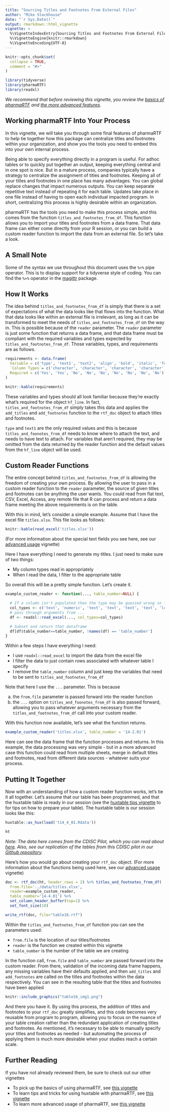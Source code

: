```yaml
---
title: "Sourcing Titles and Footnotes From External Files"
author: "Mike Stackhouse"
date: "`r Sys.Date()`"
output: rmarkdown::html_vignette
vignette: >
  %\VignetteIndexEntry{Sourcing Titles and Footnotes From External Files}
  %\VignetteEngine{knitr::rmarkdown}
  %\VignetteEncoding{UTF-8}
---
```


```r
knitr::opts_chunk$set(
  collapse = TRUE,
  comment = "#>"
)

library(tidyverse)
library(pharmaRTF)
library(readxl)
```

_We recommend that before reviewing this vignette, you review the [basics of pharmaRTF](https://atorus-research.github.io/pharmaRTF.html) and [the more advanced features](https://atorus-research.github.io/advanced_usage.html)._

## Working pharmaRTF Into Your Process

In this vignette, we will take you through some final features of pharmaRTF to help tie together how this package can centralize titles and footnotes within your organization, and show you the tools you need to embed this into your own internal process.

Being able to specify everything directly in a program is useful. For adhoc tables or to quickly put together an output, keeping everything central and in one spot is nice. But in a mature process, companies typically have a strategy to centralize the assignment of titles and footnotes. Keeping all of your titles and footnotes in one place has many advantages. You can global replace changes that impact numerous outputs. You can keep separate repetitive text instead of repeating it for each table. Updates take place in one file instead of having to open each individual impacted program. In short, centralizing this process is highly desirable within an organization.

pharmaRTF has the tools you need to make this process simple, and this comes from the function `titles_and_footnotes_from_df`. This function allows you to import your titles and footnotes from a data frame. That data frame can either come directly from your R session, or you can build a custom reader function to import the data from an external file. So let's take a look.

## A Small Note

Some of the syntax we use throughout this document uses the `%>%` pipe operator. This is to display support for a tidyverse style of coding. You can find the `%>%` operator in the [magittr](https://cran.r-project.org/web/packages/magrittr/vignettes/magrittr.html) package.

## How It Works

The idea behind `titles_and_footnotes_from_df` is simply that there is a set of expectations of what the data looks like that flows into the function. What that data looks like within an external file is irrelevant, as long as it can be transformed to meet the needs of `titles_and_footnotes_from_df` on the way in. This is possible because of the `reader` parameter. The `reader` parameter is just some function that returns a data frame, and that data frame must be compliant with the required variables and types expected by `titles_and_footnotes_from_df`. Those variables, types, and requirements are as follows. 


```r
requirements <- data.frame(
  Variable = c('type', 'text1', 'text2', 'align', 'bold', 'italic', 'font', 'font_size', 'index'),
  `Column Types`= c('character', 'character', 'character', 'character', 'logical', 'logical', 'character', 'numeric', 'numeric'),
  Required = c('Yes', 'Yes', 'No', 'No', 'No', 'No', 'No', 'No', 'No')
)

knitr::kable(requirements)
```

These variables and types should all look familiar because they're exactly what's required for the object `hf_line`. In fact, `titles_and_footnotes_from_df` simply takes this data and applies the `add_titles` and `add_footnotes` function to the `rtf_doc` object to attach titles and footnotes. 

`type` and `text1` are the only required values and this is because `titles_and_foonotes_from_df` needs to know where to attach the text, and needs to have text to attach. For variables that aren't required, they may be omitted from the data returned by the reader function and the default values from the `hf_line` object will be used.

## Custom Reader Functions

The entire concept behind `titles_and_footnotes_from_df` is allowing the freedom of creating your own process. By allowing the user to pass in a custom reader function to the `reader` parameter, the source of given titles and footnotes can be anything the user wants. You could read from flat text, CSV, Excel, Access, any remote file that R can process and return a data frame meeting the above requirements is on the table.

With this in mind, let's consider a simple example. Assume that I have the excel file `titles.xlsx`. This file looks as follows:

```r
knitr::kable(read_excel('titles.xlsx'))

```

(For more information about the special text fields you see here, see our [advanced usage](https://atorus-research.github.io/advanced_usage.html) vignette)

Here I have everything I need to generate my titles. I just need to make sure of two things:

- My column types read in appropriately
- When I read the data, I filter to the appropriate table

So overall this will be a pretty simple function. Let's create it.

```r
example_custom_reader <- function(..., table_number=NULL) {

  # If a column isn't populated then the type may be guessed wrong so force it
  col_types <- c('text', 'numeric', 'text', 'text', 'text', 'text', 'logical', 'logical')
  # pass through arguments from ...
  df <- readxl::read_excel(..., col_types=col_types)

  # Subset and return that dataframe
  df[df$table_number==table_number, !names(df) == 'table_number']
}

```

Within a few steps I have everything I need:

- I use `readxl::read_excel` to import the data from the excel file
- I filter the data to just contain rows associated with whatever table I specify
- I remove the `table_number` column and just keep the variables that need to be sent to `titles_and_footnotes_from_df`

Note that here I use the `...` parameter. This is because 

a) the `from.file` parameter is passed forward into the reader function
b) the `...` option on `titles_and_foonotes_from_df` is also passed forward, allowing you to pass whatever arguments necessary from the `titles_and_footnotes_from_df` call into your custom reader. 

With this function now available, let's see what the function returns.

```r
example_custom_reader('titles.xlsx', table_number = '14-2.01')
```

Here can see the data frame that the function processes and returns. In this example, the data processing was very simple - but in a more advanced case this function could read from multiple sheets, merge in default titles and footnotes, read from different data sources - whatever suits your process.

## Putting It Together

Now with an understanding of how a custom reader function works, let's tie it all together. Let's assume that our table has been programmed, and that the huxtable table is ready in our session (see the [huxtable tips vignette](https://atorus-research.github.io/huxtable_tips.html) to for tips on how to prepare your table). The huxtable table is our session looks like this: 

```r
huxtable::as_hux(load('t14_4_01.Rdata'))
```

```r
ht
```

_Note: The data here comes from the CDISC Pilot, which you can read about [here](https://www.cdisc.org/sdtmadam-pilot-project). Also, see our replication of the tables from this CDISC pilot in our [Github repository](https://github.com/atorus-research/CDISC_pilot_replication)._

Here's how you would go about creating your `rtf_doc` object. (For more information about the functions being used here, see our [advanced usage](https://atorus-research.github.io/advanced_usage.html) vignette)

```r
doc <- rtf_doc(ht, header_rows = 2) %>% titles_and_footnotes_from_df(
  from.file='../data/titles.xlsx',
  reader=example_custom_reader,
  table_number='14-4.01') %>%
  set_column_header_buffer(top=1) %>%
  set_font_size(10)

write_rtf(doc, file="table16.rtf")
```

Within the `titles_and_footnotes_from_df` function you can see the parameters used:

- `from.file` is the location of our titles/footnotes
- `reader` is the function we created within this vignette
- `table_number` is the number of the table we are creating

In the function call, `from.file` and `table_number` are passed forward into the custom reader. From there, validation of the incoming data frame happens, any missing variables have their defaults applied, and then `add_titles` and `add_footnotes` are called on the titles and footnotes within the data respectively. You can see in the resulting table that the titles and footnotes have been applied 

```r
knitr::include_graphics("table16_img1.png")
```

And there you have it. By using this process, the addition of titles and footnotes to your `rtf_doc` greatly simplifies, and this code becomes very reusable from program to program, allowing you to focus on the nuance of your table creation rather than the redundant application of creating titles and footnotes. As mentioned, it's necessary to be able to manually specify your titles and footnotes as needed - but automating the process of applying them is much more desirable when your studies reach a certain scale. 

## Further Reading

If you have not already reviewed them, be sure to check out our other vignettes

- To pick up the basics of using pharmaRTF, see [this vignette](https://atorus-research.github.io/pharmaRTF.html)
- To learn tips and tricks for using huxtable with pharmaRTF, see [this vignette](https://atorus-research.github.io/huxtable_tips.html)
- To learn more advanced usage of pharmaRTF, see [this vignette](https://atorus-research.github.io/advanced_usage.html)
